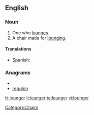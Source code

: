 ==English==

===Noun===
{{en-noun}}

# One who [[lounge]]s.
# A chair made for [[lounge|lounging]].

====Translations====
{{trans-top|chair}}
* Spanish: {{t-|es|tumbona|f}}
{{trans-mid}}
{{trans-bottom}}

===Anagrams===
* {{alphagram|eglnoru}}
* [[regulon#English|regulon]]

[[Category:Chairs]]

[[fr:lounger]]
[[it:lounger]]
[[te:lounger]]
[[vi:lounger]]
